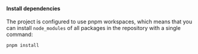 
#### Install dependencies

<WSLNotice />

The project is configured to use pnpm workspaces, which means that you can install `node_modules` of all packages in the repository with a single command:

```bash
pnpm install
```